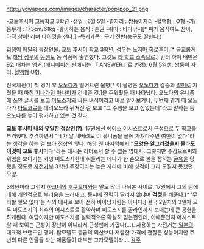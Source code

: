 http://yowapeda.com/images/character/pop/pop_21.png

-교토후시미 고등학교 3학년
-생일 : 6월 5일
-별자리 : 쌍둥이자리
-혈액형 : O형
-키/몸무게 : 173cm/61kg
-좋아하는 음식 : 춘권
-취미 : 바다낚시[* 찌가 움직여도 참아, 아직 참아! 라며 타이밍을 잰다.]
-특기과목 : 구기 전반(농구도 잘한다.)

[[겁쟁이 페달]]의 등장인물. [[교토 후시미 고교|교토 후시미 학교]] 3학년. [[성우]]는 [[노지마 히로후미]].[* 공교롭게도 [[노지마 히로후미|해당 성우]]의 [[노지마 켄지|동생]]도 동 작품에 출연했다. 그것도 [[카나가와 하코네|타 학교 소속]]으로.]
인터 하이 배번은 92. 애차는 앵커.([[애니메이션]] 판에서는 『 ANSWER』로 변경). 6월 5일생. 쌍둥이 자리. [[혈액형]] O형.

전국체전(?) 첫 경기 후 [[오노다 사카미치|오노다]]가 떨어트린 물병[* 이 물병은 [[오노다 사카미치|오노다]]가 갈증과 [[멀미]]로 지쳤을 때 마침 [[지나가던]] [[마나미 산가쿠|마나미]]가 건네준 것.]을 주워줬을 때 나타났다. 오노다의 유니폼에 쓰인 글씨를 보고 [[미도스지 아키라|미도스지]]와 싸운 녀석이라고 바로 알아보거나, 두번째 경기 때 오노다가 [[타도코로 진|타도코로]]를 데려오느라 뒤쳐진 걸 보고 "그 주행을 보고 싶었는데"라고 말하는 등 오노다를 높이 평가하고 있는 것 같다.

'''교토 후시미 내의 유일한 [[정상인]](?).''' 17권에선 에이스 어시스트로서 [[근성]]으로 두 학교를 추격했다. 추격하면서 "네가 날 내버려도 이 유니폼을 골에 가져다주면 여한이 없다"라는 생각을 하는 걸 보아 정상인 맞다. 해당 권 마지막에서 '''"모양은 일그러졌을지 몰라도 이것이 교토 후시미다"'''라는 대사는 리더로서 할 수 있는 명대사.
그렇지만 주장으로써의 위엄을 보이기는 커녕 미도스지한테 휘둘리는 데다가 한 손으로 볼을 잡히는 [[굴욕]]을 당했을 정도로 [[자전거]]부 3학년 주장이라는 높은 자리에 비해 성격이 그리 모질지 못했던 모양.

3학년이라 그런지 [[카나가와 하코네|하코네]]의 [[후쿠토미 주이치|후쿠토미]]와는 말도 많이 나눠본 사이로, 17권에서 그의 팀에 대해 개인적으로 부러움을 드러내고, 동시에 전력이 딸리지 않냐며 '''걱정'''을 해준다.[* '무리할 필요 없다'는 식의 대사로 보아 전혀 비아냥거림은 아니다.] 결국 2일차와 3일차 모두 미도스지의 최후의 어시스트로 활약하며 미도스지를 골라인까지 보내는데 큰 공헌을 하게된다. 여담이지만 미도스지를 실력적으론 확실히 믿는편인데, 이때문인지 어시스트할 때 보이는 근성이 장난이 아니라서 근성맨에 가깝다(…). 사용하는 자전거는 [[일본]]의 대표적 브랜드인 앵커. 탑모델도 동급의 외산보다 저렴한 가격에 괜찮은 성능이지만 주변의 다른 인물들 타는 제품들이 대부분 고가모델이라….
[[각주]]

